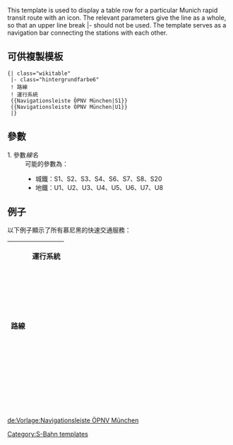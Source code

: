 {{Documentation subpage}}
<!-- Categories and interwikis go at the bottom of this page. -->

This template is used to display a table row for a particular Munich rapid transit route with an icon. The relevant parameters give the line as a whole, so that an upper line break <nowiki>|-</nowiki> should not be used. The template serves as a navigation bar connecting the stations with each other.

==可供複製模板==
<pre style="white-space:pre-wrap;">
{| class="wikitable"
 |- class="hintergrundfarbe6"
 ! 路線
 ! 運行系統
 {{Navigationsleiste ÖPNV München|S1}}
 {{Navigationsleiste ÖPNV München|U1}}
 |}
</pre>

== 參數 ==
;1. 參數''線名''
:可能的參數為：
:*城鐵：S1、S2、S3、S4、S6、S7、S8、S20
:*地鐵：U1、U2、U3、U4、U5、U6、U7、U8

== 例子 ==
以下例子顯示了所有慕尼黑的快速交通服務：

{| class="wikitable"
 |- class="hintergrundfarbe6"
 ! 路線
 ! 運行系統
 {{Navigationsleiste ÖPNV München|S1}}
 {{Navigationsleiste ÖPNV München|S2}}
 {{Navigationsleiste ÖPNV München|S3}}
 {{Navigationsleiste ÖPNV München|S4}}
 {{Navigationsleiste ÖPNV München|S6}}
 {{Navigationsleiste ÖPNV München|S7}}
 {{Navigationsleiste ÖPNV München|S8}}
 {{Navigationsleiste ÖPNV München|S20}}
 {{Navigationsleiste ÖPNV München|U1}}
 {{Navigationsleiste ÖPNV München|U2}}
 {{Navigationsleiste ÖPNV München|U3}}
 {{Navigationsleiste ÖPNV München|U4}}
 {{Navigationsleiste ÖPNV München|U5}}
 {{Navigationsleiste ÖPNV München|U6}}
 {{Navigationsleiste ÖPNV München|U7}}
 {{Navigationsleiste ÖPNV München|U8}}
 |}

<includeonly>
<!-- Categories and interwikis go here: -->
[[Category:S-Bahn templates]]

[[de:Vorlage:Navigationsleiste ÖPNV München]]
</includeonly>